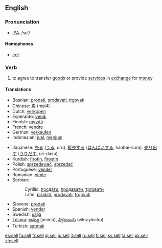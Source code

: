 ==English==
=== Pronunciation ===
*[[w:IPA|IPA]]: /sεl/
====Homophones====
*[[cell]]

===Verb===
{{irregverb|'''to sell'''|'''[[sells]]'''|'''[[sold]]'''|'''[[sold]]'''|'''[[selling]]'''}}
# to agree to transfer [[good]]s or provide [[service]]s in [[exchange]] for [[money]]

====Translations====
{{top}}
*Bosnian: [[prodati]], [[prodavati]], [[trgovati]]
*Chinese: [[卖]] (mai4)
*Dutch: [[verkopen]]
*Esperanto: [[vendi]]
*Finnish: [[myydä]]
*French: [[vendre]]
*German: [[verkaufen]]
*Indonesian: [[jual]], [[jual|menjual]]
{{mid}}
*Japanese: [[売る]] ([[うる]], uru), [[販売]]する ([[はんばい]]する, hanbai-suru), [[売り出す]] ([[うりだす]], uri-dasu)
*Kurdish: [[firotin]], [[firoştin]]
*Polish: [[sprzedawać]], [[sprzedać]] 
*Portuguese: [[vender]]
*Romanian: [[vinde]]
*Serbian:
*:Cyrillic: [[продати]], [[продавати]], [[трговати]]
*:Latin: [[prodati]], [[prodavati]], [[trgovati]]
*Slovene: [[prodati]]
*Spanish: [[vender]]
*Swedish: [[sälja]]
*[[Telugu]]: [[అమ్ము]] (ammu), [[విక్రయించు]] (vikrayinchu)
*Turkish: [[satmak]]
{{bottom}}

[[es:sell]]
[[fa:sell]]
[[fr:sell]]
[[gl:sell]]
[[io:sell]]
[[it:sell]]
[[ru:sell]]
[[fi:sell]]
[[sv:sell]]
[[ta:sell]]
[[uk:sell]]
[[zh:sell]]